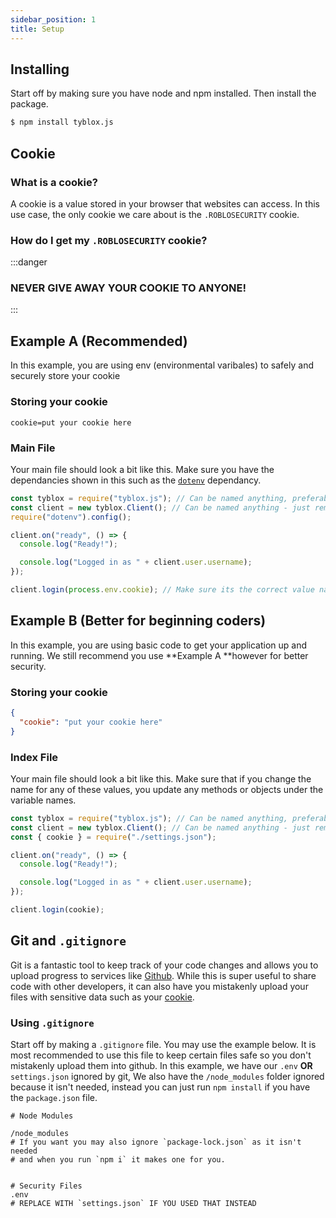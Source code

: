 ```yaml
---
sidebar_position: 1
title: Setup
---
```


## Installing

Start off by making sure you have node and npm installed. Then install the package.

```sh
$ npm install tyblox.js
```

## Cookie

### What is a cookie?

A cookie is a value stored in your browser that websites can access. In this use case, the only cookie we care about is the `.ROBLOSECURITY` cookie.

### How do I get my `.ROBLOSECURITY` cookie?

:::danger

### NEVER GIVE AWAY YOUR COOKIE TO ANYONE!

:::

## Example A (Recommended)

In this example, you are using env (environmental varibales) to safely and securely store your cookie

### Storing your cookie

```env
cookie=put your cookie here
```

### Main File

Your main file should look a bit like this. Make sure you have the dependancies shown in this such as the [`dotenv`](https://npmjs.com/package/dotenv) dependancy.

```js title="index.js"
const tyblox = require("tyblox.js"); // Can be named anything, preferably tyblox.
const client = new tyblox.Client(); // Can be named anything - just remember to keep the same name
require("dotenv").config();

client.on("ready", () => {
  console.log("Ready!");

  console.log("Logged in as " + client.user.username);
});

client.login(process.env.cookie); // Make sure its the correct value name for your Roblox Cookie
```

## Example B (Better for beginning coders)

In this example, you are using basic code to get your application up and running. We still recommend you use **Example A **however for better security.

### Storing your cookie

```json title="settings.json"
{
  "cookie": "put your cookie here"
}
```

### Index File

Your main file should look a bit like this. Make sure that if you change the name for any of these values, you update any methods or objects under the variable names.

```js title="index.js"
const tyblox = require("tyblox.js"); // Can be named anything, preferably tyblox.
const client = new tyblox.Client(); // Can be named anything - just remember to keep the same name
const { cookie } = require("./settings.json");

client.on("ready", () => {
  console.log("Ready!");

  console.log("Logged in as " + client.user.username);
});

client.login(cookie);
```

## Git and `.gitignore`

Git is a fantastic tool to keep track of your code changes and allows you to upload progress to services like [Github](https://github.com). While this is super useful to share code with other developers, it can also have you mistakenly upload your files with sensitive data such as your [cookie](getting-started.md#cookie).

### Using `.gitignore`

Start off by making a `.gitignore` file. You may use the example below. It is most recommended to use this file to keep certain files safe so you don't mistakenly upload them into github. In this example, we have our `.env` **OR** `settings.json` ignored by git, We also have the `/node_modules` folder ignored because it isn't needed, instead you can just run `npm install` if you have the `package.json` file.&#x20;

```gitignore title=".gitignore"
# Node Modules

/node_modules
# If you want you may also ignore `package-lock.json` as it isn't needed
# and when you run `npm i` it makes one for you.


# Security Files
.env
# REPLACE WITH `settings.json` IF YOU USED THAT INSTEAD
```
